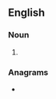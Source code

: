 ==English==

===Noun===
{{head|en|noun plural form}}

# {{plural of|flexure|lang=en}}

===Anagrams===
* {{l|en|refluxes}}